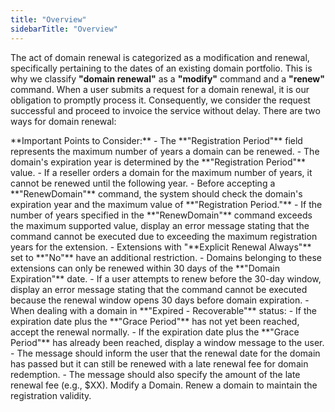 ```yaml
---
title: "Overview"
sidebarTitle: "Overview"
---
```


The act of domain renewal is categorized as a modification and renewal, specifically pertaining to the dates of an existing domain portfolio. This is why we classify **"domain renewal"** as a **"modify"** command and a **"renew"** command. When a user submits a request for a domain renewal, it is our obligation to promptly process it. Consequently, we consider the request successful and proceed to invoice the service without delay. There are two ways for domain renewal:

<Note>
**Important Points to Consider:**
- The **"Registration Period"** field represents the maximum number of years a domain can be renewed.
- The domain's expiration year is determined by the **"Registration Period"** value.  
- If a reseller orders a domain for the maximum number of years, it cannot be renewed until the following year.
- Before accepting a **"RenewDomain"** command, the system should check the domain's expiration year and the maximum value of **"Registration Period."**
- If the number of years specified in the **"RenewDomain"** command exceeds the maximum supported value, display an error message stating that the command cannot be executed due to exceeding the maximum registration years for the extension.
- Extensions with "**Explicit Renewal Always"** set to **"No"** have an additional restriction.  
- Domains belonging to these extensions can only be renewed within 30 days of the **"Domain Expiration"** date.
- If a user attempts to renew before the 30-day window, display an error message stating that the command cannot be executed because the renewal window opens 30 days before domain expiration.
- When dealing with a domain in **"Expired - Recoverable"** status:
- If the expiration date plus the **"Grace Period"** has not yet been reached, accept the renewal normally.
- If the expiration date plus the **"Grace Period"** has already been reached, display a window message to the user.
- The message should inform the user that the renewal date for the domain has passed but it can still be renewed with a late renewal fee for domain redemption.
- The message should also specify the amount of the late renewal fee (e.g., $XX).
</Note>
<CardGroup>
  <Card
    title="Modify a Domain"
    icon="screwdriver-wrench"
    href="/domainportfolio/modify"
  >
    Modify a Domain.
  </Card>
  <Card
    title="Renew a Domain"
    icon="hexagon-plus"
    href="/commandgroup/domains/renew"
  >
    Renew a domain to maintain the registration validity.
  </Card>
</CardGroup>
